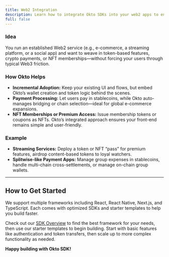 ```yaml
---
title: Web2 Integration
description: Learn how to integrate Okto SDKs into your web2 apps to enable seamless cross-chain transactions and wallet management.
full: false
---
```


<AIMarkdownComponent isIndex={false} />

### **Idea**  

You run an established Web2 service (e.g., e-commerce, a streaming platform, or a social app) and want to weave in token-based features, crypto payments, or NFT memberships—without forcing your users through typical Web3 friction.

### **How Okto Helps**

- **Incremental Adoption:** Keep your existing UI and flows, but embed Okto’s wallet creation and token logic behind the scenes.  
- **Payment Processing:** Let users pay in stablecoins, while Okto auto-manages bridging or chain selection—ideal for global e-commerce expansions.  
- **NFT Memberships or Premium Access:** Issue membership tokens or coupons as NFTs. Okto’s integrated approach ensures your front-end remains simple and user-friendly.

### **Example**

- **Streaming Services:** Deploy a token or NFT “pass” for premium features, airdrop content-based tokens to loyal watchers.  
- **Splitwise-like Payment Apps:** Manage group expenses in stablecoins, handle multi-chain cross-settlements, or manage on-chain group wallets.

---

## How to Get Started

We support multiple frameworks including React, React Native, Next.js, and TypeScript. Each comes with optimized SDKs and starter templates to help you build faster.

Check out our [SDK Overview](/docs/okto-sdk/supported-sdk-platforms) to find the best framework for your needs, then use our starter templates to begin building. Start with basic features like authentication and token transfers, then scale up to more complex functionality as needed.

<QuickStartBanner />

**Happy building with Okto SDK!**